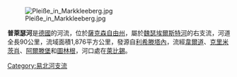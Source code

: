 [[Image:Pleiße_in_Markkleeberg.jpg|right]]

'''普萊瑟河'''是[[德國|德國]]的河流，位於[[薩克森自由州|薩克森自由州]]，屬於[[魏瑟埃爾斯特河|魏瑟埃爾斯特河]]的右支流，河道全長90公里，流域面積1,876平方公里，發源自[[利希滕塔內|利希滕塔內]]，流經[[韋爾道|韋爾道]]、[[克里米茨肖|克里米茨肖]]、[[阿爾滕堡|阿爾滕堡]]和[[圖林根|圖林根]]，河口處在[[萊比錫|萊比錫]]。

{{Authority control}}
{{Germany-geo-stub}}
[[Category:易北河支流|Category:易北河支流]]